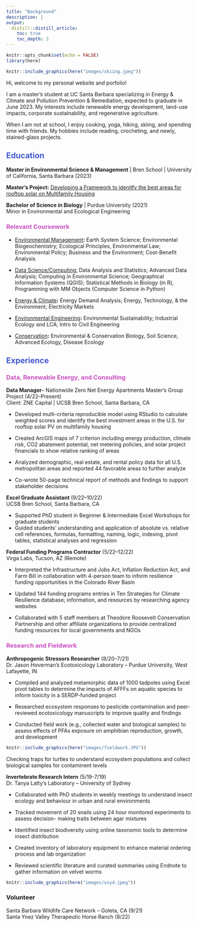 ```yaml
---
title: "Background"
description: |
output:
  distill::distill_article:
    toc: true
    toc_depth: 3
---
```


```{=html}
<style>
    #header2 {
        color: #4158D0;
    }
</style>

<style>
    #header3 {
        color: #C850C0;
    }
</style>
```
```r
knitr::opts_chunk$set(echo = FALSE)
library(here)
```

::: float-image
```r
knitr::include_graphics(here("images/skiing.jpeg"))
```

Hi, welcome to my personal website and porfolio!

I am a master's student at UC Santa Barbara specializing in Energy & Climate and Pollution Prevention & Remediation, expected to graduate in June 2023. My interests include renewable energy development, land-use impacts, corporate sustainability, and regenerative agriculture. 

When I am not at school, I enjoy cooking, yoga, hiking, skiing, and spending time with friends. My hobbies include reading, crocheting, and newly, stained-glass projects.

:::

## Education {#header2}

**Master in Environmental Science & Management** \| Bren School \| University of California, Santa Barbara (2023)

**Master's Project:** [Developing a Framework to idenitfy the best areas for rooftop solar on Multifamily Housing](https://bren.ucsb.edu/projects/identifying-key-development-regions-rooftop-solar-multifamily-housing-complexes-united)

**Bachelor of Science in Biology** \| Purdue University (2021) <br> Minor in Environmental and Ecological Engineering

### Relevant Coursework {#header3}

-   [Environmental Management]{.underline}**:** Earth System Science; Environmental Biogeochemistry; Ecological Principles, Environmental Law; Environmental Policy; Business and the Environment; Cost-Benefit Analysis

-   [Data Science/Computing:]{.underline} Data Analysis and Statistics; Advanced Data Analysis; Computing in Environmental Science; Geographical Information Systems (QGIS); Statistical Methods in Biology (in R), Programming with MM Objects (Computer Science in Python)

-   [Energy & Climate]{.underline}**:** Energy Demand Analysis; Energy, Technology, & the Environment; Electricity Markets

-   [Environmental Engineering]{.underline}**:** Environmental Sustainability; Industrial Ecology and LCA; Intro to Civil Engineering

-   [Conservation]{.underline}**:** Environmental & Conservation Biology, Soil Science, Advanced Ecology, Disease Ecology\

## Experience {#header2}

### Data, Renewable Energy, and Consulting {#header3}

**Data Manager**-- Nationwide Zero Net Energy Apartments Master's Group Project (4/22--Present) <br> Client: ZNE Capital \| UCSB Bren School, Santa Barbara, CA

-   Developed multi-criteria reproducible model using RStudio to calculate weighted scores and identify the best investment areas in the U.S. for rooftop solar PV on multifamily housing

-   Created ArcGIS maps of 7 criterion including energy production, climate risk, CO2 abatement potential, net metering policies, and solar project financials to show relative ranking of areas

-   Analyzed demographic, real estate, and rental policy data for all U.S. metropolitan areas and reported 44 favorable areas to further analyze

-   Co-wrote 50-page technical report of methods and findings to support stakeholder decisions

**Excel Graduate Assistant** (9/22--10/22) <br> UCSB Bren School, Santa Barbara, CA

-   Supported PhD student in Beginner & Intermediate Excel Workshops for graduate students
-   Guided students' understanding and application of absolute vs. relative cell references, formulas, formatting, naming, logic, indexing, pivot tables, statistical analyses and regression


**Federal Funding Programs Contractor** (5/22--12/22) <br> Virga Labs, Tucson, AZ (Remote) <br>

-   Interpreted the Infrastructure and Jobs Act, Inflation Reduction Act, and Farm Bill in collaboration with 4-person team to inform resilience funding opportunities in the Colorado River Basin

-   Updated 144 funding programs entries in Ten Strategies for Climate Resilience database; information, and resources by researching agency websites

-   Collaborated with 5 staff members at Theodore Roosevelt Conservation Partnership and other affiliate organizations to provide centralized funding resources for local governments and NGOs

### Research and Fieldwork{#header3}

**Anthropogenic Stressors Researcher** (8/20--7/21) <br> Dr. Jason Hoverman's Ecotoxicology Laboratory -- Purdue University, West Lafayette, IN 

-   Compiled and analyzed metamorphic data of 1000 tadpoles using Excel pivot tables to determine the impacts of AFFFs on aquatic species to inform toxicity in a SERDP-funded project

-   Researched ecosystem responses to pesticide contamination and peer-reviewed ecotoxicology manuscripts to improve quality and findings

-   Conducted field work (e.g., collected water and biological samples) to assess effects of PFAs exposure on amphibian reproduction, growth, and development <br>

```r
knitr::include_graphics(here("images/fieldwork.JPG"))
```

Checking traps for turtles to understand ecosystem populations and collect biological samples for contaminent levels

**Invertebrate Research Intern** (5/19-7/19) <br> Dr. Tanya Latty's Laboratory -- University of Sydney

-   Collaborated with PhD students in weekly meetings to understand insect ecology and behaviour in urban and rural environments

-   Tracked movement of 20 snails using 24 hour monitored experiments to assess decision- making traits between agar mixtures

-   Identified insect biodiversity using online taxonomic tools to determine insect distribution

-   Created inventory of laboratory equipment to enhance material ordering process and lab organization

-   Reviewed scientific literature and curated summaries using Endnote to gather information on velvet worms


```r
knitr::include_graphics(here("images/usyd.jpeg"))
```


### Volunteer

Santa Barbara Wildlife Care Network -- Goleta, CA (9/21) <br> Santa Ynez Valley Therapeutic Horse Ranch (8/22)
